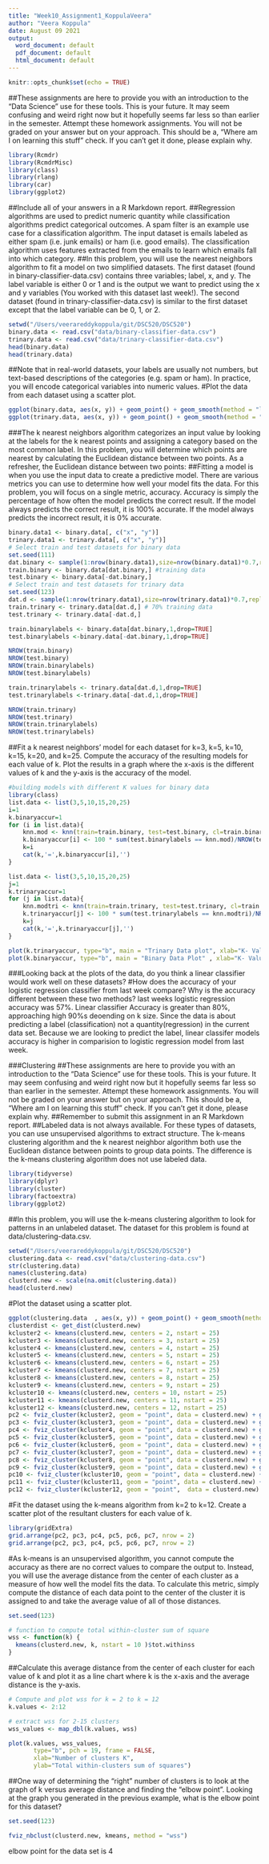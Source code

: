 ```yaml
---
title: "Week10_Assignment1_KoppulaVeera"
author: "Veera Koppula"
date: August 09 2021
output:
  word_document: default
  pdf_document: default
  html_document: default
---
```


```r
knitr::opts_chunk$set(echo = TRUE)
```
##These assignments are here to provide you with an introduction to the “Data Science” use for these tools. This is your future. It may seem confusing and weird right now but it hopefully seems far less so than earlier in the semester. Attempt these homework assignments. You will not be graded on your answer but on your approach. This should be a, “Where am I on learning this stuff” check. If you can’t get it done, please explain why.
```r
library(Rcmdr)
library(RcmdrMisc)
library(class)
library(rlang)
library(car)
library(ggplot2)
```
##Include all of your answers in a R Markdown report. 
##Regression algorithms are used to predict numeric quantity while classification algorithms predict categorical outcomes. A spam filter is an example use case for a classification algorithm. The input dataset is emails labeled as either spam (i.e. junk emails) or ham (i.e. good emails). The classification algorithm uses features extracted from the emails to learn which emails fall into which category.
##In this problem, you will use the nearest neighbors algorithm to fit a model on two simplified datasets. The first dataset (found in binary-classifier-data.csv) contains three variables; label, x, and y. The label variable is either 0 or 1 and is the output we want to predict using the x and y variables (You worked with this dataset last week!). The second dataset (found in trinary-classifier-data.csv) is similar to the first dataset except that the label variable can be 0, 1, or 2.
```r
setwd("/Users/veerareddykoppula/git/DSC520/DSC520")
binary.data <- read.csv("data/binary-classifier-data.csv")
trinary.data <- read.csv("data/trinary-classifier-data.csv")
head(binary.data)
head(trinary.data)
```
##Note that in real-world datasets, your labels are usually not numbers, but text-based descriptions of the categories (e.g. spam or ham). In practice, you will encode categorical variables into numeric values.
#Plot the data from each dataset using a scatter plot.
```r
ggplot(binary.data, aes(x, y)) + geom_point() + geom_smooth(method = "lm", aes(fill = label), alpha = 0.1) + labs(title = "Binary Data Scatter Plot", x = "Value of X", y = "Value of y", colour = "label")
ggplot(trinary.data, aes(x, y)) + geom_point() + geom_smooth(method = "lm", aes(fill = label), alpha = 0.1) + labs(title = "Trinary Data Scatter Plot", x = "Value of X", y = "Value of y", colour = "label")
```
###The k nearest neighbors algorithm categorizes an input value by looking at the labels for the k nearest points and assigning a category based on the most common label. In this problem, you will determine which points are nearest by calculating the Euclidean distance between two points. As a refresher, the Euclidean distance between two points:
##Fitting a model is when you use the input data to create a predictive model. There are various metrics you can use to determine how well your model fits the data. For this problem, you will focus on a single metric, accuracy. Accuracy is simply the percentage of how often the model predicts the correct result. If the model always predicts the correct result, it is 100% accurate. If the model always predicts the incorrect result, it is 0% accurate.
```r
binary.data1 <- binary.data[, c("x", "y")]
trinary.data1 <- trinary.data[, c("x", "y")]
# Select train and test datasets for binary data
set.seed(111)
dat.binary <- sample(1:nrow(binary.data1),size=nrow(binary.data1)*0.7,replace = FALSE) #Random selection for training data
train.binary <- binary.data[dat.binary,] #training data
test.binary <- binary.data[-dat.binary,]
# Select train and test datasets for trinary data
set.seed(123)
dat.d <- sample(1:nrow(trinary.data1),size=nrow(trinary.data1)*0.7,replace = FALSE) #random selection of training data.
train.trinary <- trinary.data[dat.d,] # 70% training data
test.trinary <- trinary.data[-dat.d,]

train.binarylabels <- binary.data[dat.binary,1,drop=TRUE]
test.binarylabels <-binary.data[-dat.binary,1,drop=TRUE]

NROW(train.binary) 
NROW(test.binary)
NROW(train.binarylabels) 
NROW(test.binarylabels)

train.trinarylabels <- trinary.data[dat.d,1,drop=TRUE]
test.trinarylabels <-trinary.data[-dat.d,1,drop=TRUE]

NROW(train.trinary) 
NROW(test.trinary)
NROW(train.trinarylabels) 
NROW(test.trinarylabels)
```
##Fit a k nearest neighbors’ model for each dataset for k=3, k=5, k=10, k=15, k=20, and k=25. Compute the accuracy of the resulting models for each value of k. Plot the results in a graph where the x-axis is the different values of k and the y-axis is the accuracy of the model.
```r
#building models with different K values for binary data
library(class)
list.data <- list(3,5,10,15,20,25)
i=1
k.binaryaccur=1
for (i in list.data){
    knn.mod <- knn(train=train.binary, test=test.binary, cl=train.binarylabels, k=i)
    k.binaryaccur[i] <- 100 * sum(test.binarylabels == knn.mod)/NROW(test.binarylabels)
    k=i
    cat(k,'=',k.binaryaccur[i],'')
}

list.data <- list(3,5,10,15,20,25)
j=1
k.trinaryaccur=1
for (j in list.data){
    knn.modtri <- knn(train=train.trinary, test=test.trinary, cl=train.trinarylabels, k=j)
    k.trinaryaccur[j] <- 100 * sum(test.trinarylabels == knn.modtri)/NROW(test.trinarylabels)
    k=j
    cat(k,'=',k.trinaryaccur[j],'')
}

plot(k.trinaryaccur, type="b", main = "Trinary Data plot", xlab="K- Value",ylab="Accuracy level")
plot(k.binaryaccur, type="b", main = "Binary Data Plot" , xlab="K- Value",ylab="Accuracy level")
```

###Looking back at the plots of the data, do you think a linear classifier would work well on these datasets?
#How does the accuracy of your logistic regression classifier from last week compare?  Why is the accuracy different between these two methods?
last weeks logistic regression accuracy was 57%. Linear classifier Accuracy is greater than 80%, approaching high 90%s deoending on k size. 
Since the data is about predicting a label (classification) not a quantity(regression) in the current data set. Because we are looking to predict the label, linear classifer models accuracy is higher in comparision to logistic regression model from last week.

###Clustering
##These assignments are here to provide you with an introduction to the “Data Science” use for these tools. This is your future. It may seem confusing and weird right now but it hopefully seems far less so than earlier in the semester. Attempt these homework assignments. You will not be graded on your answer but on your approach. This should be a, “Where am I on learning this stuff” check. If you can’t get it done, please explain why.
##Remember to submit this assignment in an R Markdown report.
##Labeled data is not always available. For these types of datasets, you can use unsupervised algorithms to extract structure. The k-means clustering algorithm and the k nearest neighbor algorithm both use the Euclidean distance between points to group data points. The difference is the k-means clustering algorithm does not use labeled data.
```r
library(tidyverse)
library(dplyr)
library(cluster)
library(factoextra)
library(ggplot2)
```
##In this problem, you will use the k-means clustering algorithm to look for patterns in an unlabeled dataset. The dataset for this problem is found at data/clustering-data.csv.
```r
setwd("/Users/veerareddykoppula/git/DSC520/DSC520")
clustering.data <- read.csv("data/clustering-data.csv")
str(clustering.data)
names(clustering.data)
clusterd.new <- scale(na.omit(clustering.data))
head(clusterd.new)
```
#Plot the dataset using a scatter plot.
```r
ggplot(clustering.data  , aes(x, y)) + geom_point() + geom_smooth(method = "lm", alpha = 0.1) + labs(title = "Clustering Scatter Plot" , x = "Value of X", y = "Value of y", colour = "label")
clusterdist <- get_dist(clusterd.new)
kcluster2 <- kmeans(clusterd.new, centers = 2, nstart = 25)
kcluster3 <- kmeans(clusterd.new, centers = 3, nstart = 25)
kcluster4 <- kmeans(clusterd.new, centers = 4, nstart = 25)
kcluster5 <- kmeans(clusterd.new, centers = 5, nstart = 25)
kcluster6 <- kmeans(clusterd.new, centers = 6, nstart = 25)
kcluster7 <- kmeans(clusterd.new, centers = 7, nstart = 25)
kcluster8 <- kmeans(clusterd.new, centers = 8, nstart = 25)
kcluster9 <- kmeans(clusterd.new, centers = 9, nstart = 25)
kcluster10 <- kmeans(clusterd.new, centers = 10, nstart = 25)
kcluster11 <- kmeans(clusterd.new, centers = 11, nstart = 25)
kcluster12 <- kmeans(clusterd.new, centers = 12, nstart = 25)
pc2 <- fviz_cluster(kcluster2, geom = "point", data = clusterd.new) + ggtitle("k = 2")
pc3 <- fviz_cluster(kcluster3, geom = "point", data = clusterd.new) + ggtitle("k = 3")
pc4 <- fviz_cluster(kcluster4, geom = "point", data = clusterd.new) + ggtitle("k = 4")
pc5 <- fviz_cluster(kcluster5, geom = "point", data = clusterd.new) + ggtitle("k = 5")
pc6 <- fviz_cluster(kcluster6, geom = "point", data = clusterd.new) + ggtitle("k = 6")
pc7 <- fviz_cluster(kcluster7, geom = "point", data = clusterd.new) + ggtitle("k = 7")
pc8 <- fviz_cluster(kcluster8, geom = "point", data = clusterd.new) + ggtitle("k = 8")
pc9 <- fviz_cluster(kcluster9, geom = "point", data = clusterd.new) + ggtitle("k = 9")
pc10 <- fviz_cluster(kcluster10, geom = "point", data = clusterd.new) + ggtitle("k = 10")
pc11 <- fviz_cluster(kcluster11, geom = "point", data = clusterd.new) + ggtitle("k = 11")
pc12 <- fviz_cluster(kcluster12, geom = "point",  data = clusterd.new) + ggtitle("k = 12")
```
#Fit the dataset using the k-means algorithm from k=2 to k=12. Create a scatter plot of the resultant clusters for each value of k.
```r
library(gridExtra)
grid.arrange(pc2, pc3, pc4, pc5, pc6, pc7, nrow = 2)
grid.arrange(pc2, pc3, pc4, pc5, pc6, pc7, nrow = 2)
```
#As k-means is an unsupervised algorithm, you cannot compute the accuracy as there are no correct values to compare the output to. Instead, you will use the average distance from the center of each cluster as a measure of how well the model fits the data. To calculate this metric, simply compute the distance of each data point to the center of the cluster it is assigned to and take the average value of all of those distances.
```r
set.seed(123)

# function to compute total within-cluster sum of square 
wss <- function(k) {
  kmeans(clusterd.new, k, nstart = 10 )$tot.withinss
}
```
##Calculate this average distance from the center of each cluster for each value of k and plot it as a line chart where k is the x-axis and the average distance is the y-axis.
```r
# Compute and plot wss for k = 2 to k = 12
k.values <- 2:12

# extract wss for 2-15 clusters
wss_values <- map_dbl(k.values, wss)

plot(k.values, wss_values,
       type="b", pch = 19, frame = FALSE, 
       xlab="Number of clusters K",
       ylab="Total within-clusters sum of squares")
```
##One way of determining the “right” number of clusters is to look at the graph of k versus average distance and finding the “elbow point”. Looking at the graph you generated in the previous example, what is the elbow point for this dataset?
```r
set.seed(123)

fviz_nbclust(clusterd.new, kmeans, method = "wss")
```

elbow point for the data set is 4
